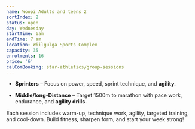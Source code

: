 ```yaml
---
name: Woopi Adults and teens 2
sortIndex: 2
status: open
day: Wednesday
startTime: 6am
endTime: 7 am
location: Wiilgulga Sports Complex
capacity: 35
enrolments: 16
price: '6'
calComBooking: star-athletics/group-sessions
---
```

* **Sprinters** – Focus on power, speed, sprint technique, and **agility**.

- **Middle/long-Distance** – Target 1500m to marathon with pace work, endurance, and **agility drills.**

Each session includes warm-up, technique work, agility, targeted training, and cool-down. Build fitness, sharpen form, and start your week strong!
